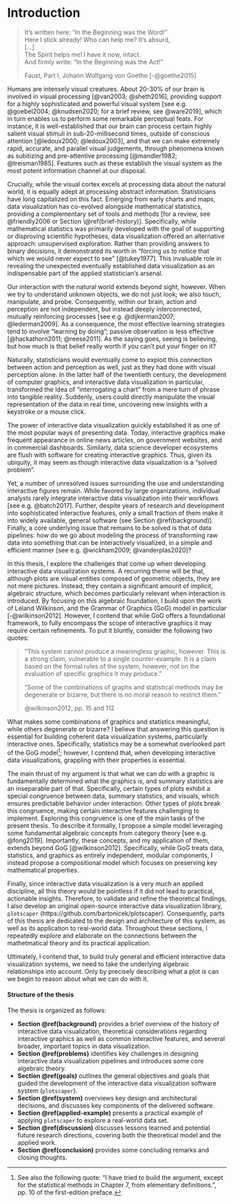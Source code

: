 # Introduction {#introduction}

> It’s written here: "In the Beginning was the Word!" <br>
> Here I stick already! Who can help me? It’s absurd, <br>
> [...] <br>
> The Spirit helps me! I have it now, intact. <br>
> And firmly write: "In the Beginning was the Act!"
>
> Faust, Part I, Johann Wolfgang von Goethe [-@goethe2015]

Humans are intensely visual creatures. About 20-30% of our brain is involved in visual processing [@van2003; @sheth2016], providing support for a highly sophisticated and powerful visual system [see e.g. @goebel2004; @knudsen2020; for a brief review, see @ware2019], which in turn enables us to perform some remarkable perceptual feats. For instance, it is well-established that our brain can process certain highly salient visual stimuli in sub-20-millisecond times, outside of conscious attention [@ledoux2000; @ledoux2003], and that we can make extremely rapid, accurate, and parallel visual judgements, through phenomena known as subitizing and pre-attentive processing [@mandler1982; @treisman1985]. Features such as these establish the visual system as the most potent information channel at our disposal.

Crucially, while the visual cortex excels at processing data about the natural world, it is equally adept at processing abstract information. Statisticians have long capitalized on this fact. Emerging from early charts and maps, data visualization has co-evolved alongside mathematical statistics, providing a complementary set of tools and methods [for a review, see @friendly2006 or Section \@ref(brief-history)]. Specifically, while mathematical statistics was primarily developed with the goal of supporting or disproving scientific hypotheses, data visualization offered an alternative approach: unsupervised exploration. Rather than providing answers to binary decisions, it demonstrated its worth in "forcing us to notice that which we would never expect to see" [@tukey1977]. This invaluable role in revealing the unexpected eventually established data visualization as an indispensable part of the applied statistician's arsenal.

Our interaction with the natural world extends beyond sight, however. When we try to understand unknown objects, we do not just look; we also touch, manipulate, and probe. Consequently, within our brain, action and perception are not independent, but instead deeply interconnected, mutually reinforcing processes [see e.g. @dijkerman2007; @lederman2009]. As a consequence, the most effective learning strategies tend to involve "learning by doing"; passive observation is less effective [@hackathorn2011; @reese2011]. As the saying goes, seeing is believing, but how much is that belief really worth if you can't put your finger on it?

Naturally, statisticians would eventually come to exploit this connection between action and perception as well, just as they had done with visual perception alone. In the latter half of the twentieth century, the development of computer graphics, and interactive data visualization in particular, transformed the idea of "interrogating a chart" from a mere turn of phrase into tangible reality. Suddenly, users could directly manipulate the visual representation of the data in real time, uncovering new insights with a keystroke or a mouse click.

The power of interactive data visualization quickly established it as one of the most popular ways of presenting data. Today, interactive graphics make frequent appearance in online news articles, on government websites, and in commercial dashboards. Similarly, data science developer ecosystems are flush with software for creating interactive graphics. Thus, given its ubiquity, it may seem as though interactive data visualization is a "solved problem".

Yet, a number of unresolved issues surrounding the use and understanding interactive figures remain. While favored by large organizations, individual analysts rarely integrate interactive data visualization into their workflows [see e.g. @batch2017]. Further, despite years of research and development into sophisticated interactive features, only a small fraction of them make it into widely available, general software (see Section \@ref(background)). Finally, a core underlying issue that remains to be solved is that of data pipelines: how do we go about modeling the process of transforming raw data into something that can be interactively visualized, in a simple and efficient manner [see e.g. @wickham2009; @vanderplas2020]?

In this thesis, I explore the challenges that come up when developing interactive data visualization systems. A recurring theme will be that, although plots are visual entities composed of geometric objects, they are not mere pictures. Instead, they contain a significant amount of implicit, algebraic structure, which becomes particularly relevant when interaction is introduced. By focusing on this algebraic foundation, I build upon the work of Leland Wilkinson, and the Grammar of Graphics (GoG) model in particular [-@wilkinson2012]. However, I contend that while GoG offers a foundational framework, to fully encompass the scope of interactive graphics it may require certain refinements. To put it bluntly, consider the following two quotes:

> "This system cannot produce a meaningless graphic, however. This is a strong claim, vulnerable to a single counter-example. It is a claim based on the formal rules of the system, however, not on the evaluation of specific graphics it may produce."
>
> "Some of the combinations of graphs and statistical methods may be degenerate or bizarre, but there is no moral reason to restrict them."
>
> @wilkinson2012, pp. 15 and 112

What makes some combinations of graphics and statistics meaningful, while others degenerate or bizarre? I believe that answering this question is essential for building coherent data visualization systems, particularly interactive ones. Specifically, statistics may be a somewhat overlooked part of the GoG model^[See also the following quote: "I have tried to build the argument, except for the statistical methods in Chapter 7, from elementary definitions.", pp. 10 of the first-edition preface.]; however, I contend that, when developing interactive data visualizations, grappling with their properties is essential.

The main thrust of my argument is that what we can *do* with a graphic is fundamentally determined what the graphics *is*, and summary statistics are an inseparable part of that. Specifically, certain types of plots exhibit a special congruence between data, summary statistics, and visuals, which ensures predictable behavior under interaction. Other types of plots break this congruence, making certain interactive features challenging to implement. Exploring this congruence is one of the main tasks of the present thesis. To describe it formally, I propose a simple model leveraging some fundamental algebraic concepts from category theory [see e.g. @fong2019]. Importantly, these concepts, and my application of them, extends beyond GoG [@wilkinson2012]. Specifically, while GoG treats data, statistics, and graphics as entirely independent, modular components, I instead propose a compositional model which focuses on preserving key mathematical properties.

Finally, since interactive data visualization is a very much an applied discipline, all this theory would be pointless if it did not lead to practical, actionable insights. Therefore, to validate and refine the theoretical findings, I also develop an original open-source interactive data visualization library, `plotscaper` (https://github.com/bartonicek/plotscaper). Consequently, parts of this thesis are dedicated to the design and architecture of this system, as well as its application to real-world data. Throughout these sections, I repeatedly explore and elaborate on the connections between the mathetmatical theory and its practical application. 

Ultimately, I contend that, to build truly general and efficient interactive data visualization systems, we need to take the underlying algebraic relationships into account. Only by precisely describing what a plot *is* can we begin to reason about what we can *do* with it.

#### Structure of the thesis

The thesis is organized as follows:

- **Section \@ref(background)** provides a brief overview of the history of interactive data visualization, theoretical considerations regarding interactive graphics as well as common interactive features, and several broader, important topics in data visualization. 
- **Section \@ref(problems)** identifies key challenges in designing interactive data visualization pipelines and introduces some core algebraic theory. 
- **Section \@ref(goals)** outlines the general objectives and goals that guided the development of the interactive data visualization software system (`plotscaper`).
- **Section \@ref(system)** overviews key design and architectural decisions, and discusses key components of the delivered software. 
- **Section \@ref(applied-example)** presents a practical example of applying `plotscaper` to explore a real-world data set. 
- **Section \@ref(discussion)** discusses lessons learned and potential future research directions, covering both the theoretical model and the applied work.
- **Section \@ref(conclusion)** provides some concluding remarks and closing thoughts.
